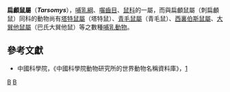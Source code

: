 {{Automatic taxobox
| taxon = Tarsomys
| image = 
| image_caption = 
| authority = Mearns, 1905
}}
'''扁顱鼠屬'''（'''''Tarsomys'''''），[[哺乳綱|哺乳綱]]、[[囓齒目|囓齒目]]、[[鼠科|鼠科]]的一屬，而與扁顱鼠屬（刺扁顱鼠）同科的動物尚有[[塔特鼠屬|塔特鼠屬]]（塔特鼠）、[[青毛鼠屬|青毛鼠屬]]（青毛鼠）、[[西裏伯斯鼠屬|西裏伯斯鼠屬]]、[[大巽他鼠屬|大巽他鼠屬]]（巴氏大巽他鼠）等之數種[[哺乳動物|哺乳動物]]。

==參考文獻==
*中國科學院，《中國科學院動物研究所的世界動物名稱資料庫》，[https://web.archive.org/web/20050718232917/http://vzd.brim.ac.cn/division/fauna/index.asp]

{{Taxonbar|from=Q134954}}

[[Category:鼠亚科|B]]
[[Category:1905年描述的分类群|B]]